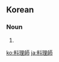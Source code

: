 ==Korean==
{{ko-hanjatab}}

===Noun===
{{ko-noun|hj|hangeul=요리사}}

# {{hanja form of|요리사|[[cook]], [[chef]]}}

[[ko:料理師]]
[[ja:料理師]]